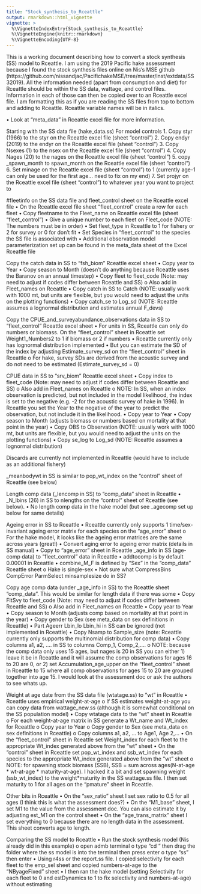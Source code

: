 ```yaml
---
title: "Stock_synthesis_to_Rceattle"
output: rmarkdown::html_vignette
vignette: >
  %\VignetteIndexEntry{Stock_synthesis_to_Rceattle}
  %\VignetteEngine{knitr::rmarkdown}
  %\VignetteEncoding{UTF-8}
---
```


This is a working document describing how to convert a stock synthesis (SS) model to Rceattle. I am using the 2019 Pacific hake assessment because I found the stock synthesis files online on Nis’s MSE github (https://github.com/nissandjac/PacifichakeMSE/tree/master/inst/extdata/SS32019). All the information needed (apart from consumption and diet) for Rceattle should be within the SS data, wattage, and control files. Information in each of those can then be copied over to an Rceattle excel file. I am formatting this as if you are reading the SS files from top to bottom and adding to Rceattle. Rceattle variable names will be in italics.


•	Look at “meta_data” in Rceattle excel file for more information.

Starting with the SS data file (hake_data.ss) 
For model controls
1.	Copy styr (1966) to the styr on the Rceattle excel file (sheet “control”)
2.	Copy endyr (2019) to the endyr on the Rceattle excel file (sheet “control”)
3.	Copy Nsexes (1) to the nsex on the Rceattle excel file (sheet “control”)
4.	Copy Nages (20) to the nages on the Rceattle excel file (sheet “control”)
5.	copy _spawn_month to spawn_month on the Rceattle excel file (sheet “control”)
6.	Set minage on the Rceattle excel file (sheet “control”) to 1 (currently age-1 can only be used for the first age… need to fix on my end)
7.	Set projyr on the Rceattle excel file (sheet “control”) to whatever year you want to project to

#fleetinfo on the SS data file and fleet_control sheet on the Rceattle excel file
•	On the Rceattle excel file sheet “fleet_control” create a row for each fleet 
•	Copy fleetname to the Fleet_name on Rceattle excel file (sheet “fleet_control”)
•	Give a unique number to each fleet on Fleet_code (NOTE: The numbers must be in order)
•	Set fleet_type in Rceattle to 1 for fishery or 2 for survey or 0 for don’t fit
•	Set Species in “fleet_control” to the species the SS file is associated with
•	Additional observation model parameterization set up can be found in the meta_data sheet of the Excel Rceattle file

Copy the catch data in SS to “fsh_biom” Rceattle excel sheet
•	Copy year to Year
•	Copy season to Month (doesn’t do anything because Rceattle uses the Baranov on an annual timestep)
•	Copy fleet to fleet_code (Note: may need to adjust if codes differ between Rceattle and SS)
o	Also add in Fleet_names on Rceattle
•	Copy catch in SS to Catch (NOTE: usually work with 1000 mt, but units are flexible, but you would need to adjust the units on the plotting functions)
•	Copy catch_se to Log_sd (NOTE: Rceattle assumes a lognormal distribution and estimates annual F_devs)

Copy the CPUE_and_surveyabundance_observations data in SS to “fleet_control” Rceattle excel sheet
•	For units in SS, Rceattle can only do numbers or biomass. On the “fleet_control” sheet in Rceattle set Weight1_Numbers2 to 1 if biomass or 2 if numbers
•	Rceattle currently only has lognormal distribution implemented
•	But you can estimate the SD of the index by adjusting Estimate_survey_sd on the “fleet_control” sheet in Rceattle
o	For hake, survey SDs are derived from the acoustic survey and do not need to be estimated (Estimate_survey_sd
 = 0)

CPUE data in SS to “srv_biom” Rceattle excel sheet
•	Copy index to fleet_code (Note: may need to adjust if codes differ between Rceattle and SS)
o	Also add in Fleet_names on Rceattle
o	NOTE: In SS, when an index observation is predicted, but not included in the model likelihood, the index is set to the negative (e.g. -2 for the acoustic survey of hake in 1996). In Rceattle you set the Year to the negative of the year to predict the observation, but not include it in the likelihood.
•	Copy year to Year
•	Copy season to Month (adjusts biomass or numbers based on mortality at that point in the year)
•	Copy OBS to Observation (NOTE: usually work with 1000 mt, but units are flexible, but you would need to adjust the units on the plotting functions)
•	Copy se_log to Log_sd (NOTE: Rceattle assumes a lognormal distribution) 

Discards are currently not implemented in Rceattle (would have to include as an additional fishery)

_meanbodywt in SS is similar to pop_wt_index on the “control” sheet of Rceattle (see below)

Length comp data (_lencomp in SS) to “comp_data” sheet in Rceattle
•	_N_lbins (26) in SS to nlengths on the “control” sheet of Rceattle (see below). 
•	No length comp data in the hake model (but see _agecomp set up below for same details)

Ageing error in SS to Rceattle
•	Rceattle currently only supports 1 time/sex-invariant ageing error matrix for each species on the “age_error” sheet
o	For the hake model, it looks like the ageing error matrices are the same across years (great!)
•	Convert aging error to ageing error matrix (details in SS manual)
•	Copy to “age_error” sheet in Rceattle
_age_info in SS (age-comp data) to “fleet_control” data in Rceattle
•	addtocomp is by default 0.00001 in Rceattle
•	combine_M_F is defined by “Sex” in the “comp_data” Rceattle sheet
o	Hake is single-sex
•	Not sure what CompressBins	CompError	ParmSelect	minsamplesize do in SS?

Copy age comp data (under _age_info in SS) to the Rceattle sheet “comp_data”. This would be similar for length data if there was some
•	Copy FltSvy to fleet_code (Note: may need to adjust if codes differ between Rceattle and SS)
o	Also add in Fleet_names on Rceattle
•	Copy year to Year
•	Copy season to Month (adjusts comp based on mortality at that point in the year)
•	Copy gender to Sex (see meta_data on sex definitions in Rceattle)
•	Part	Ageerr	Lbin_lo	Lbin_hi in SS can be ignored (not implemented in Rceattle)
•	Copy Nsamp to Sample_size (note: Rceattle currently only supports the multinomial distribution for comp data)
•	Copy columns a1, a2, …. in SS to columns Comp_1, Comp_2,….
o	NOTE: because the comp data only uses 15 ages, but nages is 20 in SS you can either 1) leave it be in Rceattle and it will assume the comp observations for ages 16 to 20 are 0, or 2) set Accumulation_age_upper on the “fleet_control” sheet in Rceattle to 15 where all comp observations for ages 15 to 20 are grouped together into age 15. I would look at the assessment doc or ask the authors to see whats up.

Weight at age date from the SS data file (wtatage.ss) to “wt” in Rceattle
•	Rceattle uses empirical weight-at-age
o	If SS estimates weight-at-age you can copy data from wattage_new.ss (although it is somewhat conditional on the SS population model)
•	Copy wtatage data to the “wt” sheet in Rceattle
o	For each weight-at-age matrix in SS generate a Wt_name and Wt_index for Rceattle
o	Copy year to Year
o	Copy gender to Sex (see meta_data on sex definitions in Rceattle) 
o	Copy columns a1, a2, … to Age1, Age 2,…
•	On the “fleet_control” sheet in Rceattle set Weight_index for each fleet to the appropriate Wt_index generated above from the “wt” sheet
•	On the “control” sheet in Rceattle set pop_wt_index and ssb_wt_index for each species to the appropriate Wt_index generated above from the “wt” sheet
o	NOTE: for spawning stock biomass (SSB), SSB = sum across ages(N-at-age * wt-at-age * maturity-at-age). I hacked it a bit and set spawning weight (ssb_wt_index) to the weight*maturity in the SS wattage.ss file. I then set maturity to 1 for all ages on the “pmature” sheet in Rceattle.

Other bits in Rceattle
•	On the “sex_ratio” sheet I set sex ratio to 0.5 for all ages (I think this is what the assessment does?)
•	On the “M1_base” sheet, I set M1 to the value from the assessment doc. You can also estimate it by adjusting est_M1
 on the control sheet
•	On the “age_trans_matrix” sheet I set everything to 0 because there are no length data in the assessment. This sheet converts age to length. 

Comparing the SS model to Rceattle
•	Run the stock synthesis model (Nis already did in this example)
o	open admb terminal
o	type “cd “ then drag the folder where the ss model is into the terminal then press enter
o	type “ss” then enter
•	Using r4ss or the report.ss file. I copied selectivity for each fleet to the emp_sel sheet and copied numbers-at-age to the “NByageFixed” sheet
•	I then ran the hake model (setting Selectivity for each fleet to 0 and estDynamics to 1 to fix selectivity and numbers-at-age) without estimating

